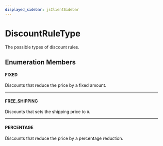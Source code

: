 ```yaml
---
displayed_sidebar: jsClientSidebar
---
```



# DiscountRuleType

The possible types of discount rules.

## Enumeration Members

#### FIXED

Discounts that reduce the price by a fixed amount.

___

#### FREE\_SHIPPING

Discounts that sets the shipping price to `0`.

___

#### PERCENTAGE

Discounts that reduce the price by a percentage reduction.
